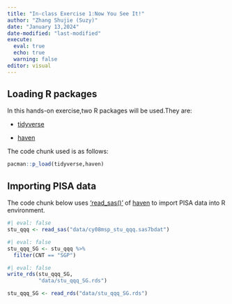 ```yaml
---
title: "In-class Exercise 1:Now You See It!"
author: "Zhang Shujie (Suzy)"
date: "January 13,2024"
date-modified: "last-modified"
execute: 
  eval: true
  echo: true
  warning: false
editor: visual
---
```


## Loading R packages

In this hands-on exercise,two R packages will be used.They are:

-   [tidyverse](https://www.tidyverse.org/)

-   [haven](https://haven.tidyverse.org/)

The code chunk used is as follows:

```r
pacman::p_load(tidyverse,haven)
```

## Importing PISA data

The code chunk below uses ['read_sas()'](https://haven.tidyverse.org/reference/read_sas.html) of [haven](https://haven.tidyverse.org/) to import PISA data into R environment.

```r
#| eval: false
stu_qqq <- read_sas("data/cy08msp_stu_qqq.sas7bdat")
```

```r
#| eval: false
stu_qqq_SG <- stu_qqq %>%
  filter(CNT == "SGP")
```

```r
#| eval: false
write_rds(stu_qqq_SG,
          "data/stu_qqq_SG.rds")
```

```r
stu_qqq_SG <- read_rds("data/stu_qqq_SG.rds")
```
